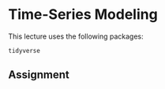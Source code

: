 # Time-Series Modeling {#time-series}

This lecture uses the following packages:
```
tidyverse
```

## Assignment
